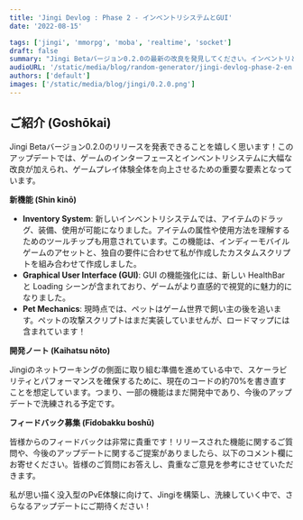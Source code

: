 ```yaml
---
title: 'Jingi Devlog : Phase 2 - インベントリシステムとGUI'
date: '2022-08-15'

tags: ['jingi', 'mmorpg', 'moba', 'realtime', 'socket']
draft: false
summary: "Jingi Betaバージョン0.2.0の最新の改良を発見してください。インベントリとGUIシステムへの主要なアップデート、ペットメカニクスの導入を特徴としています。これらの改良はユーザー体験を豊かにし、今後のネットワーク強化に向けてゲームを準備します。"
audioURL: '/static/media/blog/random-generator/jingi-devlog-phase-2-en.mp3'
authors: ['default']
images: ['/static/media/blog/jingi/0.2.0.png']
---
```



## ご紹介 (Goshōkai)

Jingi Betaバージョン0.2.0のリリースを発表できることを嬉しく思います！このアップデートでは、ゲームのインターフェースとインベントリシステムに大幅な改良が加えられ、ゲームプレイ体験全体を向上させるための重要な要素となっています。

<YouTubeEmbed url="https://www.youtube.com/watch?v=mkFDlAXRNb4&t=48s" />

**新機能 (Shin kinō)**

- **Inventory System**: 新しいインベントリシステムでは、アイテムのドラッグ、装備、使用が可能になりました。アイテムの属性や使用方法を理解するためのツールチップも用意されています。この機能は、インディーモバイルゲームのアセットと、独自の要件に合わせて私が作成したカスタムスクリプトを組み合わせて作成しました。
- **Graphical User Interface (GUI)**: GUI の機能強化には、新しい HealthBar と Loading シーンが含まれており、ゲームがより直感的で視覚的に魅力的になりました。
- **Pet Mechanics**: 現時点では、ペットはゲーム世界で飼い主の後を追います。ペットの攻撃スクリプトはまだ実装していませんが、ロードマップには含まれています！

**開発ノート (Kaihatsu nōto)**

Jingiのネットワーキングの側面に取り組む準備を進めている中で、スケーラビリティとパフォーマンスを確保するために、現在のコードの約70%を書き直すことを想定しています。つまり、一部の機能はまだ開発中であり、今後のアップデートで洗練される予定です。

**フィードバック募集 (Fīdobakku boshū)**

皆様からのフィードバックは非常に貴重です！リリースされた機能に関するご質問や、今後のアップデートに関するご提案がありましたら、以下のコメント欄にお寄せください。皆様のご質問にお答えし、貴重なご意見を参考にさせていただきます。

私が思い描く没入型のPvE体験に向けて、Jingiを構築し、洗練していく中で、さらなるアップデートにご期待ください！